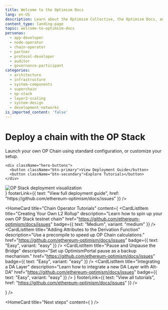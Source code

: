 ```yaml
---
title: Welcome to the Optimism Docs
lang: en-US
description: Learn about the Optimism Collective, the Optimism Docs, and how to get started building with Optimism.
content_type: landing-page
topic: welcome-to-optimism-docs
personas:
  - app-developer
  - node-operator
  - chain-operator
  - partner
  - protocol-developer
  - auditor
  - governance-participant
categories:
  - architecture
  - infrastructure
  - system-components
  - superchain
  - op-stack
  - layer2-scaling
  - system-design
  - development-networks
is_imported_content: 'false'
---
```



<div className="hero-section">
  <div className="hero-content">
    <h1>Deploy a chain with the OP Stack</h1>
    <p>Launch your own OP Chain using standard configuration, or customize your setup.</p>

    <div className="hero-buttons">
      <button className="btn-primary">View Deployment Guide</button>
      <button className="btn-secondary">Explore Tutorials</button>
    </div>
  </div>

  <div className="hero-visual">
    <img src="/img/cube.png" alt="OP Stack deployment visualization" />
  </div>
</div>

<HomeCards layout="equal">
  <HomeCard
    title="What You'll Do"
    content={
      <CardList>
        <CardListItem 
          number="1"
          title="Build your chain" 
          description="Set up your own OP Stack testnet chain"
          href="https://github.com/ethereum-optimism/docs/issues"
        />
        <CardListItem 
          number="2"
          title="Configure your chain" 
          description="Set RPC, chain parameters and analytics."
          href="https://github.com/ethereum-optimism/docs/issues"
        />
        <CardListItem 
          number="3"
          title="Test your chain" 
          description="Use block explorers and send test transactions."
          href="https://github.com/ethereum-optimism/docs/issues"
        />
        <CardListItem 
          number="4"
          title="Launch on mainnet" 
          description="Complete setup and join the Superchain."
          href="https://github.com/ethereum-optimism/docs/issues"
        />
      </CardList>
    }
    footerLink={{
      text: "View full deployment guide",
      href: "https://github.com/ethereum-optimism/docs/issues"
    }}
  />

  <HomeCard
    title="Chain Operator Tutorials"
    content={
      <CardList>
        <CardListItem 
          title="Creating Your Own L2 Rollup" 
          description="Learn how to spin up your own OP Stack testnet chain"
          href="https://github.com/ethereum-optimism/docs/issues"
          badge={{ text: "Medium", variant: "medium" }}
        />
        <CardListItem 
          title="Adding Attributes to the Derivation Function" 
          description="Use a precompile to speed up OP Chain calculations."
          href="https://github.com/ethereum-optimism/docs/issues"
          badge={{ text: "Easy", variant: "easy" }}
        />
        <CardListItem 
          title="Pause and Unpause the Bridge" 
          description="Set up OptimismPortal pause as a backup mechanism."
          href="https://github.com/ethereum-optimism/docs/issues"
          badge={{ text: "Easy", variant: "easy" }}
        />
        <CardListItem 
          title="Integrating a DA Layer" 
          description="Learn how to integrate a new DA Layer with Alt-DA"
          href="https://github.com/ethereum-optimism/docs/issues"
          badge={{ text: "Easy", variant: "easy" }}
        />
      </CardList>
    }
    footerLink={{
      text: "View all tutorials",
      href: "https://github.com/ethereum-optimism/docs/issues"
    }}
  />
</HomeCards>

<HomeCards layout="unequal">
  <HomeCard
    title="Tools"
    content={
      <CardList>
        <CardListItem 
          title="OP Stack Spec" 
          href="https://github.com/ethereum-optimism/docs/issues"
        />
        <CardListItem 
          title="Chain Config Generator" 
          href="https://github.com/ethereum-optimism/docs/issues"
        />
        <CardListItem 
          title="RPC Endpoints Guide" 
          href="https://github.com/ethereum-optimism/docs/issues"
        />
        <CardListItem 
          title="Enable Analytics" 
          href="https://github.com/ethereum-optimism/docs/issues"
        />
        <CardListItem 
          title="Rollup Configuration Overview" 
          href="https://github.com/ethereum-optimism/docs/issues"
        />
      </CardList>
    }
  />

  <HomeCard
    title="Next steps"
    content={
      <CardList>
        <CardListItem 
          title="Register your chain in the Superchain Registry" 
          href="https://github.com/ethereum-optimism/docs/issues"
        />
        <CardListItem 
          title="Join the Chain Operator Discord" 
          href="https://github.com/ethereum-optimism/docs/issues"
        />
        <CardListItem 
          title="View the Troubleshooting Guide for help" 
          href="https://github.com/ethereum-optimism/docs/issues"
        />
        <CardListItem 
          title="Follow the Rollup Operations guide" 
          href="https://github.com/ethereum-optimism/docs/issues"
        />
        <CardListItem 
          title="Submit feedback or suggest a tutorial" 
          href="https://github.com/ethereum-optimism/docs/issues"
        />
      </CardList>
    }
  />
</HomeCards>
